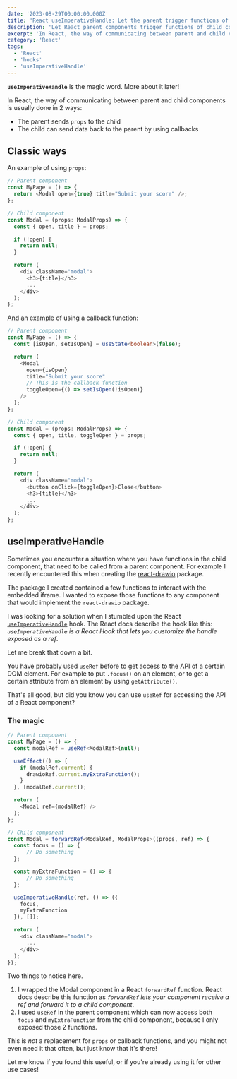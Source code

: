 ```yaml
---
date: '2023-08-29T00:00:00.000Z'
title: 'React useImperativeHandle: Let the parent trigger functions of a child component'
description: 'Let React parent components trigger functions of child components by using useImperativeHandle'
excerpt: 'In React, the way of communicating between parent and child components is usually done in 2 ways; the parent sends `props` to the child and the child can send data back to the parent by using callbacks'
category: 'React'
tags:
  - 'React'
  - 'hooks'
  - 'useImperativeHandle'
---
```


**`useImperativeHandle`** is the magic word. More about it later!

In React, the way of communicating between parent and child components is usually done in 2 ways:

- The parent sends `props` to the child
- The child can send data back to the parent by using callbacks

## Classic ways

An example of using `props`:

```typescript
// Parent component
const MyPage = () => {
  return <Modal open={true} title="Submit your score" />;
};

// Child component
const Modal = (props: ModalProps) => {
  const { open, title } = props;

  if (!open) {
    return null;
  }

  return (
    <div className="modal">
      <h3>{title}</h3>
      ...
    </div>
  );
};
```

And an example of using a callback function:

```typescript
// Parent component
const MyPage = () => {
  const [isOpen, setIsOpen] = useState<boolean>(false);

  return (
    <Modal
      open={isOpen}
      title="Submit your score"
      // This is the callback function
      toggleOpen={() => setIsOpen(!isOpen)}
    />
  );
};

// Child component
const Modal = (props: ModalProps) => {
  const { open, title, toggleOpen } = props;

  if (!open) {
    return null;
  }

  return (
    <div className="modal">
      <button onClick={toggleOpen}>Close</button>
      <h3>{title}</h3>
      ...
    </div>
  );
};
```

## useImperativeHandle

Sometimes you encounter a situation where you have functions in the child component, that need to be called from a parent component. For example I recently encountered this when creating the <a href="https://www.npmjs.com/package/react-drawio" target="_blank" rel="noopener noreferrer">react-drawio</a> package.

The package I created contained a few functions to interact with the embedded iframe. I wanted to expose those functions to any component that would implement the `react-drawio` package.

I was looking for a solution when I stumbled upon the React <a href="https://react.dev/reference/react/useImperativeHandle" target="_blank" rel="noopener noreferrer">`useImperativeHandle`</a> hook. The React docs describe the hook like this: _`useImperativeHandle` is a React Hook that lets you customize the handle exposed as a ref_.

Let me break that down a bit.

You have probably used `useRef` before to get access to the API of a certain DOM element. For example to put `.focus()` on an element, or to get a certain attribute from an element by using `getAttribute()`.

That's all good, but did you know you can use `useRef` for accessing the API of a React component?

### The magic
```typescript
// Parent component
const MyPage = () => {
  const modalRef = useRef<ModalRef>(null);

  useEffect(() => {
    if (modalRef.current) {
      drawioRef.current.myExtraFunction();
    }
  }, [modalRef.current]);

  return (
    <Modal ref={modalRef} />
  );
};

// Child component
const Modal = forwardRef<ModalRef, ModalProps>((props, ref) => {
  const focus = () => {
      // Do something
  };

  const myExtraFunction = () => {
      // Do something
  };

  useImperativeHandle(ref, () => ({
    focus,
    myExtraFunction
  }), []);  

  return (
    <div className="modal">
      ...
    </div>
  );
});
```

Two things to notice here.

1. I wrapped the Modal component in a React `forwardRef` function. React docs describe this function as _`forwardRef` lets your component receive a ref and forward it to a child component_.
2. I used `useRef` in the parent component which can now access both `focus` and `myExtraFunction` from the child component, because I only exposed those 2 functions.

This is _not_ a replacement for `props` or callback functions, and you might not even need it that often, but just know that it's there!

Let me know if you found this useful, or if you're already using it for other use cases!